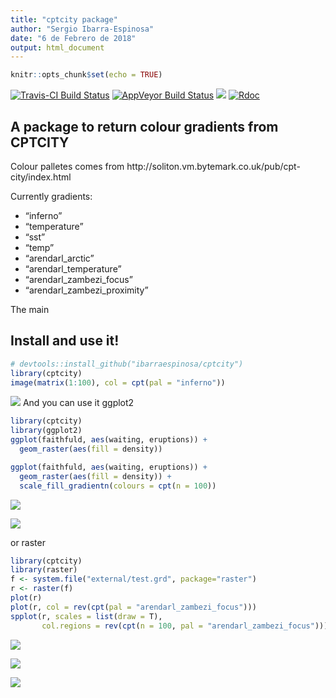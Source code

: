 ```yaml
---
title: "cptcity package"
author: "Sergio Ibarra-Espinosa"
date: "6 de Febrero de 2018"
output: html_document
---
```


```r
knitr::opts_chunk$set(echo = TRUE)
```

[![Travis-CI Build Status](https://travis-ci.org/atmoschem/cptcity.svg?branch=master)](https://travis-ci.org/ibarraespinosa/cptcity)
[![AppVeyor Build Status](https://ci.appveyor.com/api/projects/status/github/ibarraespinosa/cptcity?branch=master&svg=true)](https://ci.appveyor.com/project/ibarraespinosa/cptcity)
[![](http://cranlogs.r-pkg.org/badges/cptcity)](http://cran.rstudio.com/web/packages/cptcity/index.html)
[![Rdoc](http://www.rdocumentation.org/badges/version/cptcity)](http://www.rdocumentation.org/packages/cptcity)

## A package to return colour gradients from CPTCITY

Colour palletes comes from http://soliton.vm.bytemark.co.uk/pub/cpt-city/index.html

Currently gradients:

- "inferno"
- "temperature"
- "sst"
- "temp"
- "arendarl_arctic"
- "arendarl_temperature"
- "arendarl_zambezi_focus"
- "arendarl_zambezi_proximity"

The main

## Install and use it!

```r
# devtools::install_github("ibarraespinosa/cptcity")
library(cptcity)
image(matrix(1:100), col = cpt(pal = "inferno"))
```
![](p1.png)
And you can use it ggplot2
```r
library(cptcity)
library(ggplot2)
ggplot(faithfuld, aes(waiting, eruptions)) +
  geom_raster(aes(fill = density))

ggplot(faithfuld, aes(waiting, eruptions)) +
  geom_raster(aes(fill = density)) +
  scale_fill_gradientn(colours = cpt(n = 100))
```

![](p2.png)

![](p3.png)


or raster
```r
library(cptcity)
library(raster)
f <- system.file("external/test.grd", package="raster")
r <- raster(f)
plot(r)
plot(r, col = rev(cpt(pal = "arendarl_zambezi_focus")))
spplot(r, scales = list(draw = T),
       col.regions = rev(cpt(n = 100, pal = "arendarl_zambezi_focus")))
```

![](p4.png)

![](p5.png)

![](p6.png)
